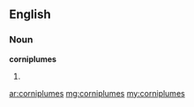 ==English==

===Noun===
'''corniplumes'''

# {{plural of|[[corniplume]]}}

[[ar:corniplumes]]
[[mg:corniplumes]]
[[my:corniplumes]]